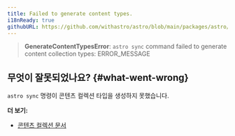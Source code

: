 ```yaml
---
title: Failed to generate content types.
i18nReady: true
githubURL: https://github.com/withastro/astro/blob/main/packages/astro/src/core/errors/errors-data.ts
---
```


> **GenerateContentTypesError**: `astro sync` command failed to generate content collection types: ERROR_MESSAGE

## 무엇이 잘못되었나요? \{#what-went-wrong\}

`astro sync` 명령이 콘텐츠 컬렉션 타입을 생성하지 못했습니다.

**더 보기:**

-  [콘텐츠 컬렉션 문서](/ko/guides/content-collections/)